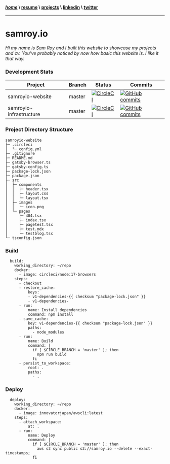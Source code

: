 #### [*home*](#) \ [resume](/resume) \ [projects](/projects) \ [linkedin](https://www.linkedin.com/in/samroy92/) \ [twitter]()
---
# samroy.io

_Hi my name is Sam Roy and I built this website to showcase my projects and cv. You've probably noticed 
by now how basic this website is. I like it that way._

### Development Stats

**Project**|**Branch**|**Status**|**Commits**
---|---|---|---
samroyio-website|master|[![CircleCI](https://circleci.com/gh/samroy92/samroyio-website/tree/master.svg?style=svg)](https://circleci.com/gh/samroy92/samroyio-website/tree/master)|[![GitHub commits](https://badgen.net/github/commits/samroy92/samroyio-website)](https://GitHub.com/samroy92/samroyio-website/commit/)
samroyio-infrastructure|master|[![CircleCI](https://circleci.com/gh/samroy92/samroyio-infrastructure/tree/master.svg?style=svg)](https://circleci.com/gh/samroy92/samroyio-infrastructure/tree/master)|[![GitHub commits](https://badgen.net/github/commits/samroy92/samroyio-infrastructure)](https://GitHub.com/samroy92/samroyio-infrastructure/commit/)

### Project Directory Structure

```
samroyio-website
├─ .circleci
│  └─ config.yml
├─ .gitignore
├─ README.md
├─ gatsby-browser.ts
├─ gatsby-config.ts
├─ package-lock.json
├─ package.json
├─ src
│  ├─ components
│  │  ├─ header.tsx
│  │  ├─ layout.css
│  │  └─ layout.tsx
│  ├─ images
│  │  └─ icon.png
│  └─ pages
│     ├─ 404.tsx
│     ├─ index.tsx
│     ├─ pagetest.tsx
│     ├─ test.mdx
│     └─ testblog.tsx
└─ tsconfig.json
```

### Build

```
  build:
    working_directory: ~/repo
    docker:
      - image: circleci/node:17-browsers
    steps:
      - checkout
      - restore_cache:
          keys:
          - v1-dependencies-{{ checksum "package-lock.json" }}
          - v1-dependencies-
      - run:
          name: Install dependencies
          command: npm install
      - save_cache:
          key: v1-dependencies-{{ checksum "package-lock.json" }}
          paths:
            - node_modules
      - run:
          name: Build
          command: |
            if [ $CIRCLE_BRANCH = 'master' ]; then
              npm run build
            fi
      - persist_to_workspace:
          root: .
          paths:
            - .
```

### Deploy

```
  deploy:
    working_directory: ~/repo
    docker:
      - image: innovatorjapan/awscli:latest
    steps:
      - attach_workspace:
          at: .
      - run:
          name: Deploy
          command: |
            if [ $CIRCLE_BRANCH = 'master' ]; then
              aws s3 sync public s3://samroy.io --delete --exact-timestamps;
            fi
```